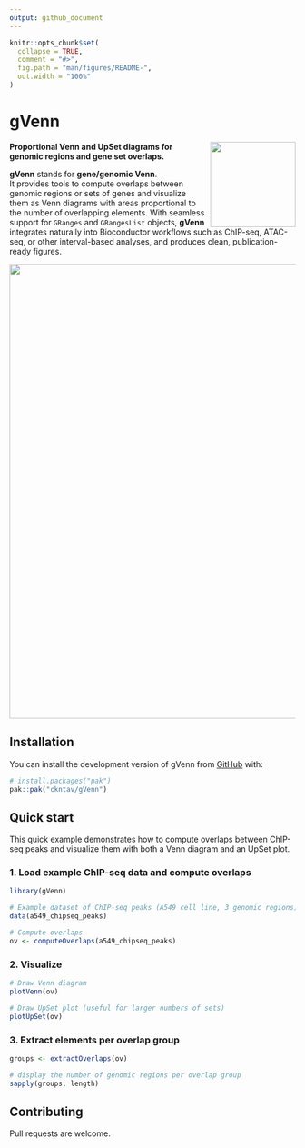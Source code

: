 ```yaml
---
output: github_document
---
```


<!-- README.md is generated from README.Rmd. Please edit that file -->

```r
knitr::opts_chunk$set(
  collapse = TRUE,
  comment = "#>",
  fig.path = "man/figures/README-",
  out.width = "100%"
)
```

# gVenn

<!-- badges: start -->
<!-- badges: end -->

<!-- Float the image to the right -->
<img src="man/figures/20250827_hex_gVenn_v1.png" style="float:right; margin-left:10px; width:150px;">

**Proportional Venn and UpSet diagrams for genomic regions and gene set overlaps.**

**gVenn** stands for **gene/genomic Venn**.  
It provides tools to compute overlaps between genomic regions or sets of genes
and visualize them as Venn diagrams with areas proportional to the number of 
overlapping elements. With seamless support for `GRanges` and `GRangesList` 
objects, **gVenn** integrates naturally into Bioconductor workflows such as 
ChIP-seq, ATAC-seq, or other interval-based analyses, and produces clean, 
publication-ready figures.

<img src="man/figures/20250827_graphical_abstract_v2.png" align="center" width="800"/>

## Installation

You can install the development version of gVenn from [GitHub](https://github.com/) with:

``` r
# install.packages("pak")
pak::pak("ckntav/gVenn")
```

## Quick start

This quick example demonstrates how to compute overlaps between ChIP-seq 
peaks and visualize them with both a Venn diagram and an UpSet plot.

### 1. Load example ChIP-seq data and compute overlaps
```r
library(gVenn)

# Example dataset of ChIP-seq peaks (A549 cell line, 3 genomic regions)
data(a549_chipseq_peaks)

# Compute overlaps
ov <- computeOverlaps(a549_chipseq_peaks)
```

### 2. Visualize
```r
# Draw Venn diagram
plotVenn(ov)
```

```r
# Draw UpSet plot (useful for larger numbers of sets)
plotUpSet(ov)
```

### 3. Extract elements per overlap group
```r
groups <- extractOverlaps(ov)

# display the number of genomic regions per overlap group
sapply(groups, length)
```

## Contributing

Pull requests are welcome.
